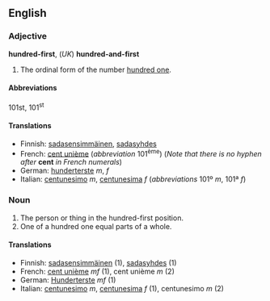 ==English==

===Adjective===
'''hundred-first''', (''UK'') '''hundred-and-first'''

# The ordinal form of the number [[hundred one]].

====Abbreviations====
101st, 101<sup>st</sup>

====Translations====

*Finnish: [[sadasensimmäinen]], [[sadasyhdes]]
*French: [[cent unième]] (''abbreviation'' 101<sup>ème</sup>) (''Note that there is no hyphen after'' '''cent''' ''in French numerals'')
*German: [[hunderterste]] ''m'', ''f''
*Italian: [[centunesimo]] ''m'', [[centunesima]] ''f'' (''abbreviations'' 101º ''m'', 101ª ''f'')

===Noun===

#The person or thing in the hundred-first position.
#One of a hundred one equal parts of a whole.

====Translations====

*Finnish: [[sadasensimmäinen]] (1), [[sadasyhdes]] (1)
*French: [[cent unième]]  ''mf'' (1), cent unième ''m'' (2)
*German: [[Hunderterste]] ''mf'' (1)
*Italian: [[centunesimo]] ''m'', [[centunesima]] ''f'' (1), centunesimo ''m'' (2)
